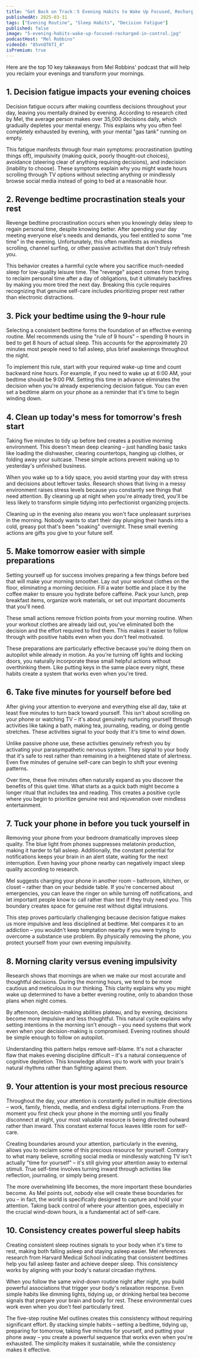 ```yaml
---
title: "Get Back on Track：5 Evening Habits to Wake Up Focused, Recharged, and in Control"
publishedAt: 2025-03-31
tags: ["Evening Routine", "Sleep Habits", "Decision Fatigue"]
published: false
image: "5-evening-habits-wake-up-focused-recharged-in-control.jpg"
podcastHost: "Mel Robbins"
videoId: "85vnQT6TI_4"
isPremium: true
---
```



<PodcastSummaryPageLayout frontmatter={frontmatter}>

Here are the top 10 key takeaways from Mel Robbins' podcast that will help you reclaim your evenings and transform your mornings.

## 1. Decision fatigue impacts your evening choices

Decision fatigue occurs after making countless decisions throughout your day, leaving you mentally drained by evening. According to research cited by Mel, the average person makes over 35,000 decisions daily, which gradually depletes your mental energy. This explains why you often feel completely exhausted by evening, with your mental "gas tank" running on empty.

This fatigue manifests through four main symptoms: procrastination (putting things off), impulsivity (making quick, poorly thought-out choices), avoidance (steering clear of anything requiring decisions), and indecision (inability to choose). These symptoms explain why you might waste hours scrolling through TV options without selecting anything or mindlessly browse social media instead of going to bed at a reasonable hour.

## 2. Revenge bedtime procrastination steals your rest

Revenge bedtime procrastination occurs when you knowingly delay sleep to regain personal time, despite knowing better. After spending your day meeting everyone else's needs and demands, you feel entitled to some "me time" in the evening. Unfortunately, this often manifests as mindless scrolling, channel surfing, or other passive activities that don't truly refresh you.

This behavior creates a harmful cycle where you sacrifice much-needed sleep for low-quality leisure time. The "revenge" aspect comes from trying to reclaim personal time after a day of obligations, but it ultimately backfires by making you more tired the next day. Breaking this cycle requires recognizing that genuine self-care includes prioritizing proper rest rather than electronic distractions.

## 3. Pick your bedtime using the 9-hour rule

Selecting a consistent bedtime forms the foundation of an effective evening routine. Mel recommends using the "rule of 9 hours" – spending 9 hours in bed to get 8 hours of actual sleep. This accounts for the approximately 20 minutes most people need to fall asleep, plus brief awakenings throughout the night.

To implement this rule, start with your required wake-up time and count backward nine hours. For example, if you need to wake up at 6:00 AM, your bedtime should be 9:00 PM. Setting this time in advance eliminates the decision when you're already experiencing decision fatigue. You can even set a bedtime alarm on your phone as a reminder that it's time to begin winding down.

## 4. Clean up today's mess for tomorrow's fresh start

Taking five minutes to tidy up before bed creates a positive morning environment. This doesn't mean deep cleaning – just handling basic tasks like loading the dishwasher, clearing countertops, hanging up clothes, or folding away your suitcase. These simple actions prevent waking up to yesterday's unfinished business.

When you wake up to a tidy space, you avoid starting your day with stress and decisions about leftover tasks. Research shows that living in a messy environment raises stress levels because you constantly see things that need attention. By cleaning up at night when you're already tired, you'll be less likely to transform simple tidying into perfectionist organizing projects.

Cleaning up in the evening also means you won't face unpleasant surprises in the morning. Nobody wants to start their day plunging their hands into a cold, greasy pot that's been "soaking" overnight. These small evening actions are gifts you give to your future self.

## 5. Make tomorrow easier with simple preparations

Setting yourself up for success involves preparing a few things before bed that will make your morning smoother. Lay out your workout clothes on the floor, eliminating a morning decision. Fill a water bottle and place it by the coffee maker to ensure you hydrate before caffeine. Pack your lunch, prep breakfast items, organize work materials, or set out important documents that you'll need.

These small actions remove friction points from your morning routine. When your workout clothes are already laid out, you've eliminated both the decision and the effort required to find them. This makes it easier to follow through with positive habits even when you don't feel motivated.

These preparations are particularly effective because you're doing them on autopilot while already in motion. As you're turning off lights and locking doors, you naturally incorporate these small helpful actions without overthinking them. Like putting keys in the same place every night, these habits create a system that works even when you're tired.

## 6. Take five minutes for yourself before bed

After giving your attention to everyone and everything else all day, take at least five minutes to turn back toward yourself. This isn't about scrolling on your phone or watching TV – it's about genuinely nurturing yourself through activities like taking a bath, making tea, journaling, reading, or doing gentle stretches. These activities signal to your body that it's time to wind down.

Unlike passive phone use, these activities genuinely refresh you by activating your parasympathetic nervous system. They signal to your body that it's safe to rest rather than remaining in a heightened state of alertness. Even five minutes of genuine self-care can begin to shift your evening patterns.

Over time, these five minutes often naturally expand as you discover the benefits of this quiet time. What starts as a quick bath might become a longer ritual that includes tea and reading. This creates a positive cycle where you begin to prioritize genuine rest and rejuvenation over mindless entertainment.

## 7. Tuck your phone in before you tuck yourself in

Removing your phone from your bedroom dramatically improves sleep quality. The blue light from phones suppresses melatonin production, making it harder to fall asleep. Additionally, the constant potential for notifications keeps your brain in an alert state, waiting for the next interruption. Even having your phone nearby can negatively impact sleep quality according to research.

Mel suggests charging your phone in another room – bathroom, kitchen, or closet – rather than on your bedside table. If you're concerned about emergencies, you can leave the ringer on while turning off notifications, and let important people know to call rather than text if they truly need you. This boundary creates space for genuine rest without digital intrusions.

This step proves particularly challenging because decision fatigue makes us more impulsive and less disciplined at bedtime. Mel compares it to an addiction – you wouldn't keep temptation nearby if you were trying to overcome a substance use problem. By physically removing the phone, you protect yourself from your own evening impulsivity.

## 8. Morning clarity versus evening impulsivity

Research shows that mornings are when we make our most accurate and thoughtful decisions. During the morning hours, we tend to be more cautious and meticulous in our thinking. This clarity explains why you might wake up determined to have a better evening routine, only to abandon those plans when night comes.

By afternoon, decision-making abilities plateau, and by evening, decisions become more impulsive and less thoughtful. This natural cycle explains why setting intentions in the morning isn't enough – you need systems that work even when your decision-making is compromised. Evening routines should be simple enough to follow on autopilot.

Understanding this pattern helps remove self-blame. It's not a character flaw that makes evening discipline difficult – it's a natural consequence of cognitive depletion. This knowledge allows you to work with your brain's natural rhythms rather than fighting against them.

## 9. Your attention is your most precious resource

Throughout the day, your attention is constantly pulled in multiple directions – work, family, friends, media, and endless digital interruptions. From the moment you first check your phone in the morning until you finally disconnect at night, your most valuable resource is being directed outward rather than inward. This constant external focus leaves little room for self-care.

Creating boundaries around your attention, particularly in the evening, allows you to reclaim some of this precious resource for yourself. Contrary to what many believe, scrolling social media or mindlessly watching TV isn't actually "time for yourself" – it's still giving your attention away to external stimuli. True self-time involves turning inward through activities like reflection, journaling, or simply being present.

The more overwhelming life becomes, the more important these boundaries become. As Mel points out, nobody else will create these boundaries for you – in fact, the world is specifically designed to capture and hold your attention. Taking back control of where your attention goes, especially in the crucial wind-down hours, is a fundamental act of self-care.

## 10. Consistency creates powerful sleep habits

Creating consistent sleep routines signals to your body when it's time to rest, making both falling asleep and staying asleep easier. Mel references research from Harvard Medical School indicating that consistent bedtimes help you fall asleep faster and achieve deeper sleep. This consistency works by aligning with your body's natural circadian rhythms.

When you follow the same wind-down routine night after night, you build powerful associations that trigger your body's relaxation response. Even simple habits like dimming lights, tidying up, or drinking herbal tea become signals that prepare your brain and body for rest. These environmental cues work even when you don't feel particularly tired.

The five-step routine Mel outlines creates this consistency without requiring significant effort. By stacking simple habits – setting a bedtime, tidying up, preparing for tomorrow, taking five minutes for yourself, and putting your phone away – you create a powerful sequence that works even when you're exhausted. The simplicity makes it sustainable, while the consistency makes it effective.

</PodcastSummaryPageLayout>
